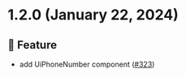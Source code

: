
<Meta title="Releases/v1.2.x/v1.2.0/Changelog"/>
  
# 1.2.0 (January 22, 2024)

## 🚀 Feature
* add UiPhoneNumber component  ([#323](https://github.com/infermedica/component-library/pull/323))

